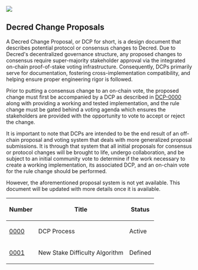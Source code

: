<img src="./readme-imgs/decredlogo.png" />

==Decred Change Proposals==

A Decred Change Proposal, or DCP for short, is a design document that describes
potential protocol or consensus changes to Decred.  Due to Decred's
decentralized governance structure, any proposed changes to consensus require
super-majority stakeholder approval via the integrated on-chain proof-of-stake
voting infrastructure.  Consequently, DCPs primarily serve for documentation,
fostering cross-implementation compatibility, and helping ensure proper
engineering rigor is followed.

Prior to putting a consensus change to an on-chain vote, the proposed change
must first be accompanied by a DCP as described in [[./dcp-0000/dcp-0000.mediawiki|DCP-0000]]
along with providing a working and tested implementation, and the rule change
must be gated behind a voting agenda which ensures the stakeholders are
provided with the opportunity to vote to accept or reject the change.

It is important to note that DCPs are intended to be the end result of an
off-chain proposal and voting system that deals with more generalized proposal
submissions.  It is through that system that all initial proposals for consensus
or protocol changes will be brought to life, undergo collaboration, and be
subject to an initial community vote to determine if the work necessary to
create a working implementation, its associated DCP, and an on-chain vote for
the rule change should be performed.

However, the aforementioned proposal system is not yet available.  This document
will be updated with more details once it is available.

{|class="wikitable sortable" style="width: auto; text-align: center;"
!Number!!Title!!Status
|-
|[[./dcp-0000/dcp-0000.mediawiki|0000]]||DCP Process||Active
|-
|[[./dcp-0001/dcp-0001.mediawiki|0001]]||New Stake Difficulty Algorithm||Defined
|}
